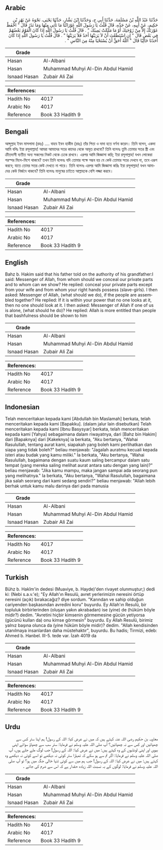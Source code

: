 ## Arabic


<div dir="rtl" lang="ar" style={{fontSize:'larger',backgroundColor:'#f8f9fa',padding:20}}>
حَدَّثَنَا عَبْدُ اللَّهِ بْنُ مَسْلَمَةَ، حَدَّثَنَا أَبِي ح، وَحَدَّثَنَا ابْنُ بَشَّارٍ، حَدَّثَنَا يَحْيَى، نَحْوَهُ عَنْ بَهْزِ بْنِ حَكِيمٍ، عَنْ أَبِيهِ، عَنْ جَدِّهِ، قَالَ قُلْتُ يَا رَسُولَ اللَّهِ عَوْرَاتُنَا مَا نَأْتِي مِنْهَا وَمَا نَذَرُ قَالَ ‏"‏ احْفَظْ عَوْرَتَكَ إِلاَّ مِنْ زَوْجَتِكَ أَوْ مَا مَلَكَتْ يَمِينُكَ ‏"‏ ‏.‏ قَالَ قُلْتُ يَا رَسُولَ اللَّهِ إِذَا كَانَ الْقَوْمُ بَعْضُهُمْ فِي بَعْضٍ قَالَ ‏"‏ إِنِ اسْتَطَعْتَ أَنْ لاَ يَرَيَنَّهَا أَحَدٌ فَلاَ يَرَيَنَّهَا ‏"‏ ‏.‏ قَالَ قُلْتُ يَا رَسُولَ اللَّهِ إِذَا كَانَ أَحَدُنَا خَالِيًا قَالَ ‏"‏ اللَّهُ أَحَقُّ أَنْ يُسْتَحْيَا مِنْهُ مِنَ النَّاسِ ‏"‏ ‏.‏
</div>
<div style={{backgroundColor:'#f8f9fa',padding:20, marginBottom: 10}}><table> <thead> <tr> <th>Grade</th> <th></th> </tr> </thead> <tbody> <tr><td>Hasan</td><td>Al-Albani</td></tr><tr><td>Hasan</td><td>Muhammad Muhyi Al-Din Abdul Hamid</td></tr><tr><td>Isnaad Hasan</td><td>Zubair Ali Zai</td></tr></tbody></table><table> <thead> <tr> <th>References:</th> <th></th> </tr> </thead> <tbody><tr><td>Hadith No</td><td>4017</td></tr><tr><td>Arabic No</td><td>4017</td></tr><tr><td>Reference</td><td>Book 33 Hadith 9</td></tr></tbody></table></div>

## Bengali


<div dir="ltr" lang="bn" style={{fontSize:'larger',backgroundColor:'#f8f9fa',padding:20}}>
আব্দুল্লাহ ইবন মাসলামা (রহঃ) .... বাহয ইবন হাকীম (রহঃ) তাঁর পিতা ও দাদা হতে বর্ণনা করেন। তিনি বলেন, একদা আমি বলিঃ ইয়া রসূলাল্লাহ! আমরা আমাদের সতর কাদের থেকে আবৃত রাখবো? তিনি বলেনঃ তুমি তোমার সতর স্ত্রী এবং ক্রীতদাসী ব্যতীত অন্য সকলের নিকট থেকে ঢেকে রাখবে। এরপর আমি জিজ্ঞাসা করি; ইয়া রসূলাল্লাহ! যখন লোকেরা পরস্পর মিলে-মিশে থাকবে? তখন তিনি বলেনঃ যদি তোমার পক্ষে সম্ভব হয় যে কেউ তোমার সতর দেখবে না, তবে এরূপ করবে; যাতে তোমর সতর কেউ দেখতে না পারে। তিনি বলেনঃ এরপর আমি জিজ্ঞাসা করিঃ ইয়া রসূলাল্লাহ! যখন আমাদের কেউ নির্জনে থাকবে? তিনি বলেনঃ মানুষের চাইতে আল্লাহকে বেশি লজ্জা করবে।
</div>
<div style={{backgroundColor:'#f8f9fa',padding:20, marginBottom: 10}}><table> <thead> <tr> <th>Grade</th> <th></th> </tr> </thead> <tbody> <tr><td>Hasan</td><td>Al-Albani</td></tr><tr><td>Hasan</td><td>Muhammad Muhyi Al-Din Abdul Hamid</td></tr><tr><td>Isnaad Hasan</td><td>Zubair Ali Zai</td></tr></tbody></table><table> <thead> <tr> <th>References:</th> <th></th> </tr> </thead> <tbody><tr><td>Hadith No</td><td>4017</td></tr><tr><td>Arabic No</td><td>4017</td></tr><tr><td>Reference</td><td>Book 33 Hadith 9</td></tr></tbody></table></div>

## English


<div dir="ltr" lang="en" style={{fontSize:'larger',backgroundColor:'#f8f9fa',padding:20}}>
Bahz b. Hakim said that his father told on the authority of his grandfather:I said: Messenger of Allah, from whom should we conceal our private parts and to whom can we show? He replied: conceal your private parts except from your wife and from whom your right hands possess (slave-girls). I then asked: Messenger of Allah, (what should we do), if the people are assembled together? He replied: If it is within your power that no one looks at it, then no one should look at it. I then asked: Messenger of Allah if one of us is alone, (what should he do)? He replied: Allah is more entitled than people that bashfulness should be shown to him
</div>
<div style={{backgroundColor:'#f8f9fa',padding:20, marginBottom: 10}}><table> <thead> <tr> <th>Grade</th> <th></th> </tr> </thead> <tbody> <tr><td>Hasan</td><td>Al-Albani</td></tr><tr><td>Hasan</td><td>Muhammad Muhyi Al-Din Abdul Hamid</td></tr><tr><td>Isnaad Hasan</td><td>Zubair Ali Zai</td></tr></tbody></table><table> <thead> <tr> <th>References:</th> <th></th> </tr> </thead> <tbody><tr><td>Hadith No</td><td>4017</td></tr><tr><td>Arabic No</td><td>4017</td></tr><tr><td>Reference</td><td>Book 33 Hadith 9</td></tr></tbody></table></div>

## Indonesian


<div dir="ltr" lang="id" style={{fontSize:'larger',backgroundColor:'#f8f9fa',padding:20}}>
Telah menceritakan kepada kami [Abdullah bin Maslamah] berkata, telah menceritakan kepada kami [Bapakku]. (dalam jalur lain disebutkan) Telah menceritakan kepada kami [Ibnu Basysyar] berkata, telah menceritakan kepada kami [Yahya] sebagaimana dalam riwayatnya, dari [Bahz bin Hakim] dari [Bapaknya] dari [Kakeknya] ia berkata, "Aku bertanya, "Wahai Rasulullah, tentang aurat kami, siapakah yang boleh kami perlihatkan dan siapa yang tidak boleh?" beliau menjawab: "Jagalah auratmu kecuali kepada isteri atau budak yang kamu miliki." Ia berkata, "Aku bertanya, "Wahai Rasulullah, bagaimana dengan suatu kaum saling bercampur dalam satu tempat (yang mereka saling melihat aurat antara satu dengan yang lain)?" beliau menjawab: "Jika kamu mampu, maka jangan sampai ada seorang pun yang melihatnya." Ia berkata, "Aku bertanya, "Wahai Rasulullah, bagaimana jika salah seorang dari kami sedang sendiri?" beliau menjawab: "Allah lebih berhak untuk kamu malu darinya dari pada manusia
</div>
<div style={{backgroundColor:'#f8f9fa',padding:20, marginBottom: 10}}><table> <thead> <tr> <th>Grade</th> <th></th> </tr> </thead> <tbody> <tr><td>Hasan</td><td>Al-Albani</td></tr><tr><td>Hasan</td><td>Muhammad Muhyi Al-Din Abdul Hamid</td></tr><tr><td>Isnaad Hasan</td><td>Zubair Ali Zai</td></tr></tbody></table><table> <thead> <tr> <th>References:</th> <th></th> </tr> </thead> <tbody><tr><td>Hadith No</td><td>4017</td></tr><tr><td>Arabic No</td><td>4017</td></tr><tr><td>Reference</td><td>Book 33 Hadith 9</td></tr></tbody></table></div>

## Turkish


<div dir="ltr" lang="tr" style={{fontSize:'larger',backgroundColor:'#f8f9fa',padding:20}}>
Bühz b. Hakîm'in dedesi (Muaviye, b. Hayde)'den rivayet olunmuştur;) dedi ki: (Nebi s.a.v.'e); "Ey Allah'ın Resulü, avret yerlerimizin neresini örtüp neresini (açık) bırakacağız? diye sordum. "Karından ve sahip olduğun cariyenden başkasından avredini koru" buyurdu. Ey Allah'ın Resulü, bir topluluk birbirlerinden (oluşan yakın akrabadan) ise (yine) de (hüküm böyle midir?) dedim. "Avretini hiçbir kimsenin görmemesine gücün yetiyorsa (gücünü kullan da) onu kimse görmesin" buyurdu. Ey Allah Resulü, birimiz yalnız başına olunca da (yine hüküm böyle midir)? dedim. "Allah kendisinden utanılmaya insanlardan daha müstehaktır", buyurdu. Bu hadis; Tirmizi, edeb: Ahmed b. Hanbel. III-5. tede var. İzah 4019 da
</div>
<div style={{backgroundColor:'#f8f9fa',padding:20, marginBottom: 10}}><table> <thead> <tr> <th>Grade</th> <th></th> </tr> </thead> <tbody> <tr><td>Hasan</td><td>Al-Albani</td></tr><tr><td>Hasan</td><td>Muhammad Muhyi Al-Din Abdul Hamid</td></tr><tr><td>Isnaad Hasan</td><td>Zubair Ali Zai</td></tr></tbody></table><table> <thead> <tr> <th>References:</th> <th></th> </tr> </thead> <tbody><tr><td>Hadith No</td><td>4017</td></tr><tr><td>Arabic No</td><td>4017</td></tr><tr><td>Reference</td><td>Book 33 Hadith 9</td></tr></tbody></table></div>

## Urdu


<div dir="rtl" lang="ur" style={{fontSize:'larger',backgroundColor:'#f8f9fa',padding:20}}>
معاویہ بن حکیم رضی اللہ عنہ کہتے ہیں کہ میں نے عرض کیا: اللہ کے رسول! ہم اپنا ستر کس سے چھپائیں اور کس سے نہ چھپائیں؟ آپ صلی اللہ علیہ وسلم نے فرمایا: ستر سب سے چھپاؤ سوائے اپنی بیوی اور اپنی لونڈیوں کے وہ کہتے ہیں: میں نے عرض کیا: اللہ کے رسول! جب لوگ ملے جلے ہوں، آپ صلی اللہ علیہ وسلم نے فرمایا: اگر تم سے ہو سکے کہ تمہارا ستر کوئی نہ دیکھے تو اسے کوئی نہ دیکھے وہ کہتے ہیں: میں نے عرض کیا: اللہ کے رسول! جب ہم میں سے کوئی تنہا خالی جگہ میں ہو؟ تو آپ صلی اللہ علیہ وسلم نے فرمایا: لوگوں کے بہ نسبت اللہ زیادہ حقدار ہے کہ اس سے شرم کی جائے ۔
</div>
<div style={{backgroundColor:'#f8f9fa',padding:20, marginBottom: 10}}><table> <thead> <tr> <th>Grade</th> <th></th> </tr> </thead> <tbody> <tr><td>Hasan</td><td>Al-Albani</td></tr><tr><td>Hasan</td><td>Muhammad Muhyi Al-Din Abdul Hamid</td></tr><tr><td>Isnaad Hasan</td><td>Zubair Ali Zai</td></tr></tbody></table><table> <thead> <tr> <th>References:</th> <th></th> </tr> </thead> <tbody><tr><td>Hadith No</td><td>4017</td></tr><tr><td>Arabic No</td><td>4017</td></tr><tr><td>Reference</td><td>Book 33 Hadith 9</td></tr></tbody></table></div>